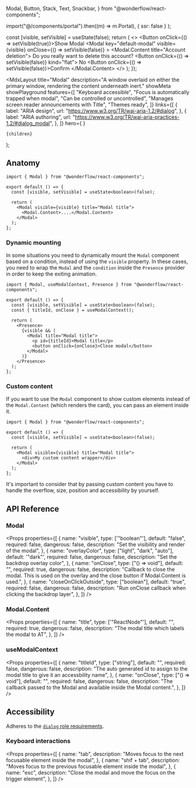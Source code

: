   Modal,
  Button,
  Stack,
  Text,
  Snackbar,
} from "@wonderflow/react-components";

  import("@/components/portal").then((m) => m.Portal),
  { ssr: false }
);

  const [visible, setVisible] = useState(false);
  return (
    <>
      <Button onClick={() => setVisible(true)}>Show Modal</Button>
      <DynPortal>
        <Modal
          key="default-modal"
          visible={visible}
          onClose={() => setVisible(false)}
        >
          <Modal.Content title="Account deletion">
            <Stack
              fill={false}
              horizontalAlign="center"
              rowGap={32}
              horizontalPadding={24}
              verticalPadding={24}
            >
              <Text>Do you really want to delete this account?</Text>
              <Stack direction="row" columnGap={8}>
                <Button onClick={() => setVisible(false)} kind="flat">
                  No
                </Button>
                <Button onClick={() => setVisible(false)}>Confirm</Button>
              </Stack>
            </Stack>
          </Modal.Content>
        </Modal>
      </DynPortal>
    </>
  );
});

  <MdxLayout
    title="Modal"
    description="A window overlaid on either the primary window, rendering the content underneath inert."
    showMeta
    showPlayground
    features={[
      "Keyboard accessible",
      "Focus is automatically trapped when modal",
      "Can be controlled or uncontrolled",
      "Manages screen reader announcements with Title",
      "Themes ready",
    ]}
    links={[
      {
        label: "ARIA design",
        url: "https://www.w3.org/TR/wai-aria-1.2/#dialog",
      },
      {
        label: "ARIA authoring",
        url: "https://www.w3.org/TR/wai-aria-practices-1.2/#dialog_modal",
      },
    ]}
    hero={
      <LiveArea>
        <ModalDemo />
      </LiveArea>
    }
  >
    {children}
  </MdxLayout>
);

## Anatomy

```tsx highlight=1,4,7-9
import { Modal } from "@wonderflow/react-components";

export default () => {
  const [visible, setVisible] = useState<boolean>(false);

  return (
    <Modal visible={visible} title="Modal title">
      <Modal.Content>....</Modal.Content>
    </Modal>
  );
};
```

### Dynamic mounting

In some situations you need to dynamically mount the `Modal` component based on a condition, instead of using the `visible` property. In these cases, you need to wrap the `Modal` and the `condition` inside the `Presence` provider in order to keep the exiting animation.

```tsx highlight=1,4,5,8-15
import { Modal, useModalContext, Presence } from "@wonderflow/react-components";

export default () => {
  const [visible, setVisible] = useState<boolean>(false);
  const { titleId, onClose } = useModalContext();

  return (
    <Presence>
      {visible && (
        <Modal title="Modal title">
          <p id={titleId}>Modal title</p>
          <button onClick={onClose}>Close modal</button>
        </Modal>
      )}
    </Presence>
  );
};
```

### Custom content

If you want to use the `Modal` component to show custom elements instead of the `Modal.Content` (which renders the card), you can pass an element inside it.

```tsx highlight=1,4,7-9
import { Modal } from "@wonderflow/react-components";

export default () => {
  const [visible, setVisible] = useState<boolean>(false);

  return (
    <Modal visible={visible} title="Modal title">
      <div>My custom content wrapper</div>
    </Modal>
  );
};
```

<Snackbar kind="warning">
  It's important to consider that by passing custom content you have to handle
  the overflow, size, position and accessibility by yourself.
</Snackbar>

## API Reference

### Modal

<Props
  properties={[
    {
      name: "visible",
      type: ['"boolean"'],
      default: "false",
      required: false,
      dangerous: false,
      description: "Set the visibility and render of the modal",
    },
    {
      name: "overlayColor",
      type: ["light", "dark", "auto"],
      default: '"dark"',
      required: false,
      dangerous: false,
      description: "Set the backdrop overlay color",
    },
    {
      name: "onClose",
      type: ["() => void"],
      default: "",
      required: true,
      dangerous: false,
      description:
        "Callback to close the modal. This is used on the overlay and the close button if Modal.Content is used.",
    },
    {
      name: "closeOnClickOutside",
      type: ["boolean"],
      default: "true",
      required: false,
      dangerous: false,
      description: "Run onClose callback when clicking the backdrop layer",
    },
  ]}
/>

### Modal.Content

<Props
  properties={[
    {
      name: "title",
      type: ['"ReactNode"'],
      default: "",
      required: true,
      dangerous: false,
      description: "The modal title which labels the modal to AT",
    },
  ]}
/>

### useModalContext

<Props
  properties={[
    {
      name: "titleId",
      type: ["string"],
      default: "",
      required: false,
      dangerous: false,
      description:
        "The auto generated id to assign to the modal title to give it an accessbility name",
    },
    {
      name: "onClose",
      type: ["() => void"],
      default: "",
      required: false,
      dangerous: false,
      description:
        "The callback passed to the Modal and available inside the Modal content.",
    },
  ]}
/>

## Accessibility

Adheres to the [`dialog` role requirements](https://www.w3.org/TR/wai-aria-1.2/#dialog).

### Keyboard interactions

<Props
  properties={[
    {
      name: "tab",
      description: "Moves focus to the next focusable element inside the modal",
    },
    {
      name: "shif + tab",
      description:
        "Moves focus to the previous focusable element inside the modal",
    },
    {
      name: "esc",
      description: "Close the modal and move the focus on the trigger element",
    },
  ]}
/>
